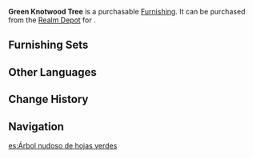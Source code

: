 {{Furnishing Infobox
|id             = 372312
|image          = Item Green Knotwood Tree.png
|category       = Landform
|subcategory    = Tree
|rarity         = 3
|adeptal_energy = 20
|load           = 100
|reduced_load   = 100
|description    = Save for a few rare and precious tree types, the people of [[Liyue]] are accustomed to using broad-reaching collective terms for trees and aren't so fussy about the exact species of tree included. For example, trees with curved trunks are referred to by the more sophisticated-sounding term "Knotwood."<br />The Green Knotwood Tree is not a particularly rare sight. In the hot summer months, you can always find people sitting in its shade to escape the harsh sun.
|source1        = [[Realm Depot]]
}}
'''Green Knotwood Tree''' is a purchasable [[Furnishing]]. It can be purchased from the [[Realm Depot]] for {{Item|Realm Currency|30|x=80}}.

==Furnishing Sets==
{{Craft Usage}}

==Other Languages==
{{Other Languages
|en      = Green Knotwood Tree
|zhs     = 青叶盘伏树
|zhs_rm  = Qīng Yè Pán Fú Shù
|zht     = 青葉盤伏樹
|zht_rm  = Qīng Yè Pán Fú Shù
|zh_tl   = 
|ja      = 緑葉の盤伏の木
|ja_rm   = Ryokuyou no Banfuku no Ki{{Assumed}}
|ja_tl   = Greenleaf Bowing Tree
|ko      = 청엽 반복나무
|ko_rm   = 
|ko_tl   = 
|es      = Árbol nudoso de hojas verdes
|es_tl   = Knotty Tree of Green Leaves
|fr      = Tronc noueux verdoyant
|fr_tl   = Verdant Knotted Trunk
|ru      = Зелёное приземистое дерево
|ru_tl   = 
|th      = ไม้ดัดสีเขียวชอุ่ม
|th_rm   = 
|th_tl   = 
|vi      = Cây Bàn Phục Lá Xanh
|vi_tl   = 
|de      = Grüner Knotenbaum
|de_tl   = Green Knot Tree
|id      = Pohon Knotwood Berdaun Hijau
|id_tl   = Green Leaf Knotwood Tree
|pt      = Árvore Nodosa de Folhas Verdes
|pt_tl   = 
}}

==Change History==
{{Change History|1.5}}

==Navigation==
{{Furnishing Navbox/Exterior|Landform}}

[[es:Árbol nudoso de hojas verdes]]